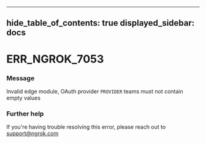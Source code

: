 

---
hide_table_of_contents: true
displayed_sidebar: docs
---


# ERR_NGROK_7053

### Message
Invalid edge module, OAuth provider `PROVIDER` teams must not contain empty values

<ErrorDetails error="err_ngrok_7053" />



### Further help
If you're having trouble resolving this error, please reach out to [support@ngrok.com](mailto:support@ngrok.com?subject=Help%20with%20ERR_NGROK_7053)

